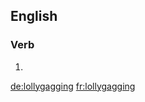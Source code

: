 ==English==

===Verb===
{{head|en|present participle}}

# {{present participle of|lollygag|lang=en|nocat=1}}

[[de:lollygagging]]
[[fr:lollygagging]]